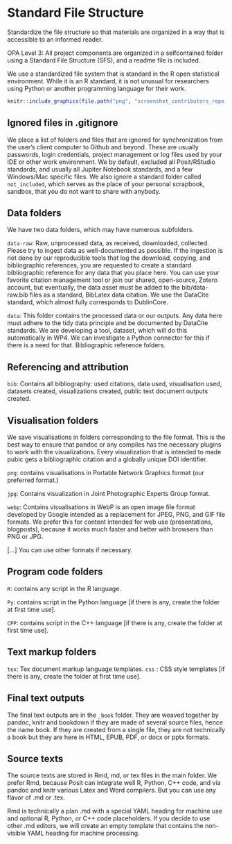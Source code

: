 # Standard File Structure {#sfs}

::: {.rmdnote data-latex="{note}"}

Standardize the file structure so that materials are organized in a way that is
accessible to an informed reader.

OPA Level 3: All project components are organized in a selfcontained folder using a Standard File Structure (SFS), and a readme file is included.

:::


We use a standardized file system that is standard in the R open statistical environment.  While it is an R standard, it is not unusual for researchers using Python or another programming language for their work.

```r
knitr::include_graphics(file.path("png", "screenshot_contributors_repo.png"))
```


## Ignored files in .gitignore
We place a list of folders and files that are ignored for synchronization from the user’s client computer to Github and beyond.  These are usually passwords, login credentials, project management or log files used by your IDE or other work environment.  We by default, excluded all Posit/RStudio standards, and usually all Jupiter Notebook standards, and a few Windows/Mac specific files.
We also ignore a standard folder called `not_included`,  which serves as the place of your personal scrapbook, sandbox, that you do not want to share with anybody.

## Data folders

We have two data folders, which may have numerous subfolders.

`data-raw`:  Raw, unprocessed data, as received, downloaded, collected. Please try to ingest data as well-documented as possible.  If the ingestion is not done by our reproducible tools that log the download, copying, and bibliographic references, you are requested to create a standard bibliographic reference for any data that you place here. You can use your favorite citation management tool or join our shared, open-source, Zotero account, but eventually, the data asset must be added to the bib/data-raw.bib files as a standard, BibLatex data citation. We use the DataCite standard, which almost fully corresponds to DublinCore.

`data`: This folder contains the processed data or our outputs.  Any data here must adhere to the tidy data principle and be documented by DataCite standards.  We are developing a tool, dataset, which will do this automatically in WP4.  We can investigate a Python connector for this if there is a need for that.
Bibliographic reference folders.

## Referencing and attribution

`bib`: Contains all bibliography: used citations, data used, visualisation used, datasets created, visualizations created, public text document outputs created.


## Visualisation folders

We save visualisations in folders corresponding to the file format. This is the best way to ensure that pandoc or any compiles has the necessary plugins to work with the visualizations. Every visualization that is intended to made pubic gets a bibliographic citation and a globally unique DOI identifier. 

`png`: contains visualisations in Portable Network Graphics format (our preferred format.)

`jpg`: Contains visualization in Joint Photographic Experts Group format.

`webp`: Contains visualisations in WebP is an open image file format developed by Google intended as a replacement for JPEG, PNG, and GIF file formats.  We prefer this for content intended for web use (presentations, blogposts), because it works much faster and better with browsers than PNG or JPG.

[…] You can use other formats if necessary.


## Program code folders
`R`: contains any script in the R language.

`Py`: contains script in the Python language [if there is any, create the folder at first time use].

`CPP`: contains script in the C++ language [if there is any, create the folder at first time use].

## Text markup folders
`tex`: Tex document markup language templates.
`css` : CSS style templates [if there is any, create the folder at first time use].

## Final text outputs 

The final text outputs are in the `_book` folder.  They are weaved together by pandoc, knitr and bookdown if they are made of several source files, hence the name book. If they are created from a single file, they are not technically a book but they are here in HTML, EPUB, PDF, or docx or pptx formats. 

## Source texts

The source texts are stored in Rmd, md, or tex files in the main folder.  We prefer Rmd, because Posit can integrate well R, Python, C++ code, and via pandoc and knitr various Latex and Word compilers.  But you can use any flavor of .md or .tex. 

 Rmd is technically a plan .md with a special YAML heading for machine use and optional R, Python, or C++ code placeholders. If you decide to use other .md editors, we will create an empty template that contains the non-visible YAML heading for machine processing.
